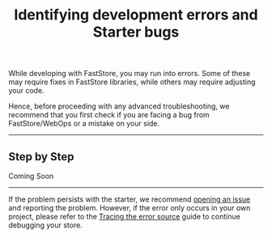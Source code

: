 <header>

# Identifying development errors and Starter bugs

</header>

While developing with FastStore, you may run into errors. Some of these may require fixes in FastStore libraries, while others may require adjusting your code.

Hence, before proceeding with any advanced troubleshooting, we recommend that you first check if you are facing a bug from FastStore/WebOps or a mistake on your side.

---

## Step by Step

Coming Soon

---

If the problem persists with the starter, we recommend [opening an issue](https://github.com/vtex/faststore/issues/new/choose) and reporting the problem. However, if the error only occurs in your own project, please refer to the [Tracing the error source](/docs/troubleshooting/tracing-the-error-source) guide to continue debugging your store.
